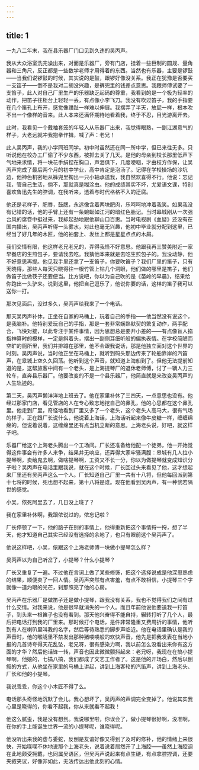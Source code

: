 ```yaml
---
---
---
```

title: 1
---




一九八二年末，我在县乐器厂门口见到久违的吴丙声。

我从大众浴室洗完澡出来，对面是乐器厂，旁有门店，挂着一些巨制的圆规、量角器和三角尺，反正都是一些数学老师才用得着的东西。当然也有乐器，主要是锣鼓——当我们说锣鼓的时候，其实说的是鼓，跟锣好像没关系。我正在犹豫是否要买一支笛子——倒不是我对二胡没兴趣，是裤兜里的钱差点意思。我跟师傅试要了一支笛子，此人对自己厂里生产的乐器缺乏起码的尊重，我看到的是一个极为轻率的动作，把笛子往柜台上轻轻一丢，有点像小李飞刀。我没有吹过笛子，我的手指要在几个笛孔上布开，感觉像蹼趾一样难以伸展。我摆弄了半天，放屁一样，根本吹不出一个像样的音来。此人本来还满怀期待地看着我，终于不忍，目光游离开去。

此时，我看见一个戴袖套笼的年轻人从乐器厂出来，我觉得眼熟，一副江湖意气的样子，大老远就冲我抱拳作揖，喊了声：老兄！

此人吴丙声，我的小学同班同学。初中时虽然还在同一所中学，但已来往无多。只听说他在校办工厂偷了不少东西，被抓去关了几天。是他的母亲到校长那里低声下气地来求情，将一块花手绢捏在胸口，声泪俱下，几度哽咽，才由校方作保，让吴丙声完成了最后两个月的初中学业，高中肯定是泡汤了。记得在学校操场的沙坑边，他神色机密地从裤兜里掏出一只小轴承送我，我自然欢喜得不行。他说：忘记我，管自己生活，倘不，那就真是糊涂虫。他的成绩其实不坏，尤爱语文课，特别喜欢鲁迅先生的腔调，在我听来，透着与时代格格不入的迂腐。

他还是老样子，肥唇，鼓腮，永远像含着两块肥肉，乐呵呵地冲着我笑。如果我没有记错的话，他的手臂上还有一条蜿蜒如江河的暗红色胎记。当时皋城刚从一次强台风的席卷中挺过来，我却起劲地跟他聊山口百惠。当时电视剧《血疑》还没有在国内播出，吴丙声听得一头雾水，对此也毫无兴趣，他初中毕业就分配到这里，已经当了好几年的木匠，他的袖套上、发丝上都是星星点点的木屑。

我们交情有限，他这样老兄老兄的，弄得我怪不好意思。他跟我再三赞美附近一家早餐店的生煎包子，要请我去吃。我猜他本来就是去吃生煎包子的。我没动静，他不好意思再提。他见我手里还拿了一支笛子，你要吹笛子？我们厂里的笛子，只有天晓得，那些人每天只晓得往一根竹管上钻几个洞眼，他们做的哪里是笛子，他们做笛子比做筷子还要便当。比方说吧，你以为自己吹的是《苗岭的早晨》，结果给你跑出一头驴来。说到这里，他把自己逗乐了，他说你要的话，这样的笛子我可以送你一打。

那次见面后，没过多久，吴丙声给我来了一个电话。

那天吴丙声补休，正坐在自家的马桶上，玩着自己的手指——他当然没有说这个，是我脑补。他特别爱玩自己的手指，那是一套非常娴熟默契的繁复动作，两手配合，飞快对接，以此专注于某件事情，因为思想总是要开小差的——有点像盲人掐指神算时的模样，一定是斜着头，摆出一副侧耳细听般的偏执表情。在学校简陋而空旷的厕所里，我们并排蹲在那里，他不会跟我说话，那是他独立面对这个世界的时刻。吴丙声说，当时他正坐在马桶上，就听到码头那边传来了轮船靠岸的汽笛声，在皋城上空久久回荡。他听到这个声音，就知道上海船到了。但他无法提前知道的是，这帮旅客中间有一个老头，是上海提琴厂的退休老师傅，讨了一辆人力三轮车，直奔县乐器厂。他要改变的不是一个县乐器厂，他简直就是来改变吴丙声的人生轨迹的。

第二天，吴丙声懒洋洋地上班去了。他在家里补休了三四天，一点意思也没有。他经过那家门店，看见管店的人在专心致志地挖自己的鼻孔，他的心思都在这个鼻孔里。他走到厂里，奇怪地看到厂里又多了一个老头，这个老头人高马大，很有气场的样子，正在跟厂长说什么，他说着上海话，上海话听起来像牛皮糖一样，缠缠绵绵的，但说着说着，这缠绵里还有点当机立断的意思。上海老头说，好吧，就这样子吧。

乐器厂给这个上海老头腾出一个工场间。厂长还准备给他配一个徒弟，他一开始觉得这件事会有许多人来争，结果并无响应，还弄得大家牢骚满腹：皋城有几人拉小提琴啊，卖给鬼去啊，做啥提琴啊，工资又不长一分，你以为做提琴就变成知识分子啦？吴丙声在电话里跟我说，就在这个时候，厂长回过头来看见了他，这才想起来厂里还有吴丙声这么一个人。厂长知道自己厂里一共有十八将，但他每回派到第十七将的时候，死也想不起来，第十八将是谁。现在他看到吴丙声，有一种恍若隔世的感觉。

小吴，侬死阿里去了，几日没上班了？

我在家里补休啊，我跟侬说过的，侬忘记啦？

厂长停顿了一下，他的脑子在别的事情上，他得重新把这个事情捋一捋，想了半天，他才知道自己其实已经没有选择的余地了，也只有眼前这个吴丙声了。

他说这样吧，小吴，侬跟这个上海老师傅一块做小提琴怎么样？

吴丙声以为自己听岔了，小提琴？什么小提琴？

厂长又重复了一遍。不过他在言词上做了某些修饰，把这个选择说成是他深思熟虑的结果，顺便卖了一回人情。吴丙声突然有点害羞，有点不敢相信，小提琴三个字就像一道灼眼的光芒，刹那照亮了他的心房。

吴丙声在乐器厂是做笛子还是做小提琴，跟我没有关系，我也不觉得我们之间有过什么交情。对我来说，他是很早就消失的一个人。而且年前他说他要送我一打笛子，到头来一根笛子也没有看到。那天他兴奋得不能自持，辗转打听了几个人，最后把电话打到我的厂里来。那时候打个电话，是件非常隆重又费周折的事情，他听到有人在喇叭里叫我的名字，然后等待熟悉的脚步声临近。他在电话里确认是我的声音时，他的喉咙里不禁发出那种猪喽喽般的欢快声音，他先是把我发表在当地小报的几首诗夸得天花乱坠，老兄呀，很有感染力啊，我以前怎么没看出来你有这方面的才华？然后他话锋一转，声音也因此微微颤抖起来：老兄呀，我现在在搞小提琴啊，他娘的，七搞八搞，我们都成了文艺工作者了。这是他的开场白，然后以倒叙的方式，从他坐在家里的马桶上讲起，讲到上海客轮的汽笛声，讲到上海老头、厂长和他的小提琴。

我说乖乖，你这个小木匠不得了么。

电话那头奇怪地沉默了会儿。我心想坏了，吴丙声的声调完全变掉了。他说其实我心里是晓得的，你看不起我，你从来就看不起我！

他这么腻歪，我是没有想到。我说哪里啦，你误会了，做小提琴很好啊，没准啊，在你的手上能诞生世界一流的小提琴呢，谁晓得呢。

他没听出来我的虚与委蛇，反倒是友谊好像又得到了及时的修补，他的情绪上来很快，开始喋喋不休地说那个上海老头，说着说着居然开了上海腔——虽然上海腔调在此地颇受拥戴，也同属吴语区，但吴丙声说起来有点生硬，有点拿腔捏调，还要夹叙夹议，好像非如此，无法传达出他此刻的心情。